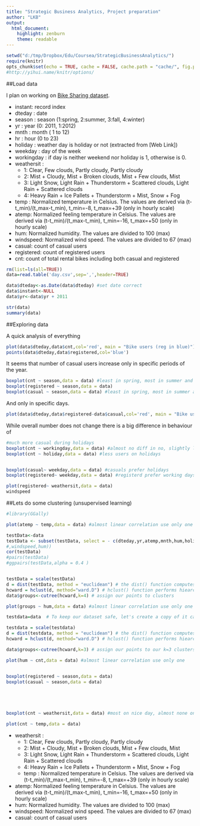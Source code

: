 ```yaml
---
title: "Strategic Business Analytics, Project preparation"
author: "LKB"
output: 
  html_document: 
    highlight: zenburn
    theme: readable
---
```



```r
setwd("d:/tmp/Dropbox/Edu/Coursea/StrategicBusinessAnalytics/")
require(knitr)
opts_chunk$set(echo = TRUE, cache = FALSE, cache.path = "cache/", fig.path = "figure/", warning = FALSE)
#http://yihui.name/knitr/options/
```

##Load data

I plan on working on [Bike Sharing dataset](https://archive.ics.uci.edu/ml/datasets/Bike+Sharing+Dataset).

* instant: record index
* dteday : date
* season : season (1:spring, 2:summer, 3:fall, 4:winter)
* yr : year (0: 2011, 1:2012)
* mnth : month ( 1 to 12)
* hr : hour (0 to 23)
* holiday : weather day is holiday or not (extracted from [Web Link])
* weekday : day of the week
* workingday : if day is neither weekend nor holiday is 1, otherwise is 0.
* weathersit : 
	* 1: Clear, Few clouds, Partly cloudy, Partly cloudy
	* 2: Mist + Cloudy, Mist + Broken clouds, Mist + Few clouds, Mist
	* 3: Light Snow, Light Rain + Thunderstorm + Scattered clouds, Light Rain + Scattered clouds
	* 4: Heavy Rain + Ice Pallets + Thunderstorm + Mist, Snow + Fog
* temp : Normalized temperature in Celsius. The values are derived via (t-t_min)/(t_max-t_min), t_min=-8, t_max=+39 (only in hourly scale)
* atemp: Normalized feeling temperature in Celsius. The values are derived via (t-t_min)/(t_max-t_min), t_min=-16, t_max=+50 (only in hourly scale)
* hum: Normalized humidity. The values are divided to 100 (max)
* windspeed: Normalized wind speed. The values are divided to 67 (max)
* casual: count of casual users
* registered: count of registered users
* cnt: count of total rental bikes including both casual and registered

```r
rm(list=ls(all=TRUE))
data=read.table('day.csv',sep=',',header=TRUE)

data$dteday<-as.Date(data$dteday) #set date correct
data$instant<-NULL
data$yr<-data$yr + 2011

str(data)
summary(data)
```

##Exploring data

A quick analysis of everything

```r
plot(data$dteday,data$cnt,col='red', main = "Bike users (reg in blue)")
points(data$dteday,data$registered,col='blue')
```
It seems that number of casual users increase only in specific periods of the year.

```r
boxplot(cnt ~ season,data = data) #least in spring, most in summer and fall
boxplot(registered ~ season,data = data)
boxplot(casual ~ season,data = data) #least in spring, most in summer and fall
```

And only in specific days.
```r
plot(data$dteday,data$registered-data$casual,col='red', main = "Bike users (reg in blue)")
```
While overall number does not change there is a big difference in behaviour of 



```r
#much more casual during holidays
boxplot(cnt ~ workingday,data = data) #almost no diff in no, slightly less on working day
boxplot(cnt ~ holiday,data = data) #less users on holidays


boxplot(casual~ weekday,data = data) #casuals prefer holidays
boxplot(registered~ weekday,data = data) #registerd prefer working days

plot(registered~ weathersit,data = data)
windspeed

```


##Lets do some clustering (unsupervised learning)


```r
#library(GGally)

plot(atemp ~ temp,data = data) #almost linear correlation use only one

testData<-data
testData <- subset(testData, select = - c(dteday,yr,atemp,mnth,hum,holiday)) #remove columns
#,windspeed,hum))
cor(testData)
#pairs(testData)
#ggpairs(testData,alpha = 0.4 )


testData = scale(testData) 
d = dist(testData, method = "euclidean") # the dist() function computes the distances of all the observations in our dataset
hcward = hclust(d, method="ward.D") # hclust() function performs hiearchical clustering, we pass it the distances, and we set the method argument to "ward.D"
data$groups<-cutree(hcward,k=4) # assign our points to clusters 
```

```r
plot(groups ~ hum,data = data) #almost linear correlation use only one
```



```r

testdata=data  # To keep our dataset safe, let's create a copy of it called "testdata"

testdata = scale(testdata) 
d = dist(testdata, method = "euclidean") # the dist() function computes the distances of all the observations in our dataset
hcward = hclust(d, method="ward.D") # hclust() function performs hiearchical clustering, we pass it the distances, and we set the method argument to "ward.D"

data$groups<-cutree(hcward,k=3) # assign our points to our k=3 clusters 


```


```r


plot(hum ~ cnt,data = data) #almost linear correlation use only one


boxplot(registered ~ season,data = data)
boxplot(casual ~ season,data = data)





boxplot(cnt ~ weathersit,data = data) #most on nice day, almost none on 4+

plot(cnt ~ temp,data = data)

```

* weathersit : 
	* 1: Clear, Few clouds, Partly cloudy, Partly cloudy
	* 2: Mist + Cloudy, Mist + Broken clouds, Mist + Few clouds, Mist
	* 3: Light Snow, Light Rain + Thunderstorm + Scattered clouds, Light Rain + Scattered clouds
	* 4: Heavy Rain + Ice Pallets + Thunderstorm + Mist, Snow + Fog
	* temp : Normalized temperature in Celsius. The values are derived via (t-t_min)/(t_max-t_min), t_min=-8, t_max=+39 (only in hourly scale)
* atemp: Normalized feeling temperature in Celsius. The values are derived via (t-t_min)/(t_max-t_min), t_min=-16, t_max=+50 (only in hourly scale)
* hum: Normalized humidity. The values are divided to 100 (max)
* windspeed: Normalized wind speed. The values are divided to 67 (max)
* casual: count of casual users

